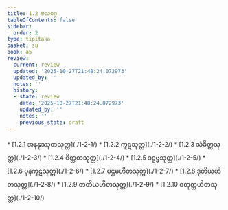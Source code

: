 ```yaml
---
title: 1.2 ဗလဝဂ္ဂ
tableOfContents: false
sidebar:
  order: 2
type: tipitaka
basket: su
book: a5
review:
  current: review
  updated: '2025-10-27T21:48:24.072973'
  updated_by: ''
  notes: ''
  history:
  - state: review
    date: '2025-10-27T21:48:24.072973'
    updated_by: ''
    notes: ''
    previous_state: draft
---
```



<ReviewStatus review={frontmatter.review} showDetails={true} />

<HypothesisAnnotation frontmatter={frontmatter} />

<DynamicBreadcrumb />



<TableOfContents book="a5" section="1.2">
* [1.2.1 အနနုဿုတသုတ္တ](./1-2-1/)
* [1.2.2 ကူဋသုတ္တ](./1-2-2/)
* [1.2.3 သံခိတ္တသုတ္တ](./1-2-3/)
* [1.2.4 ဝိတ္ထတသုတ္တ](./1-2-4/)
* [1.2.5 ဒဋ္ဌဗ္ဗသုတ္တ](./1-2-5/)
* [1.2.6 ပုနကူဋသုတ္တ](./1-2-6/)
* [1.2.7 ပဌမဟိတသုတ္တ](./1-2-7/)
* [1.2.8 ဒုတိယဟိတသုတ္တ](./1-2-8/)
* [1.2.9 တတိယဟိတသုတ္တ](./1-2-9/)
* [1.2.10 စတုတ္ထဟိတသုတ္တ](./1-2-10/)
</TableOfContents>